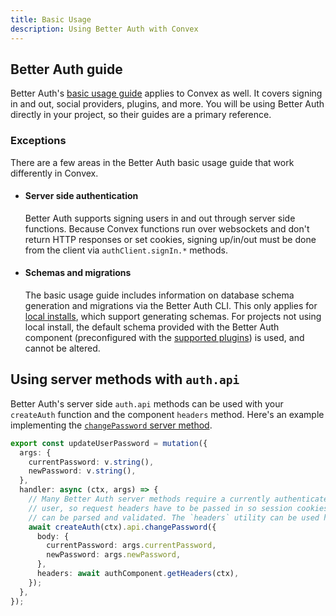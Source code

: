 ```yaml
---
title: Basic Usage
description: Using Better Auth with Convex
---
```


## Better Auth guide

Better Auth's [basic usage guide](https://www.better-auth.com/docs/basic-usage)
applies to Convex as well. It covers signing in and out, social providers,
plugins, and more. You will be using Better Auth directly in your
project, so their guides are a primary reference.

### Exceptions

There are a few areas in the Better Auth basic usage guide that work differently
in Convex.

- #### Server side authentication

  Better Auth supports signing users in and out through server side functions. Because
  Convex functions run over websockets and don't return HTTP responses or set
  cookies, signing up/in/out must be done from the client via
  `authClient.signIn.*` methods.

- #### Schemas and migrations

  The basic usage guide includes information on database schema generation and
  migrations via the Better Auth CLI. This only applies for [local
  installs](/local-install), which support generating schemas. For projects not
  using local install, the default schema provided with the Better Auth
  component (preconfigured with the [supported
  plugins](/supported-plugins)) is used, and cannot be altered.

## Using server methods with `auth.api`

Better Auth's server side `auth.api` methods can be used with your `createAuth`
function and the component `headers` method. Here's an example implementing the [`changePassword` server
method](https://www.better-auth.com/docs/concepts/users-accounts#api-method-change-password).

```ts
export const updateUserPassword = mutation({
  args: {
    currentPassword: v.string(),
    newPassword: v.string(),
  },
  handler: async (ctx, args) => {
    // Many Better Auth server methods require a currently authenticated
    // user, so request headers have to be passed in so session cookies
    // can be parsed and validated. The `headers` utility can be used here.
    await createAuth(ctx).api.changePassword({
      body: {
        currentPassword: args.currentPassword,
        newPassword: args.newPassword,
      },
      headers: await authComponent.getHeaders(ctx),
    });
  },
});
```
